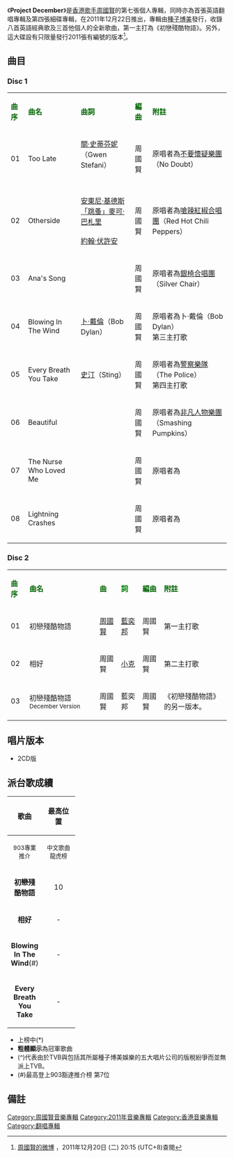 {{Album infobox | <!-- See Wikipedia:WikiProject_Albums -->
|  Name        = Project December
|  Type        = [[翻唱專輯|翻唱專輯]]
|  Artist      = [[周國賢|周國賢]]
|  Cover       = 周國賢 Project December.jpg
|  Released    = 2011年12月22日<ref name= "sky">[http://skymusic.com.hk/?p=26761 周國賢2011年壓軸大碟 – “Project December” - Sky Music]，2011年12月20日 (二) 20:10 (UTC+8)查閱{{zh-hant}}</ref>（有編號限量版）<br>2012年1月13日（平裝版）
|  Recorded    = 2011年
|  Genre       = [[英語流行音樂|英語流行音樂]]<br>[[粵語流行音樂|粵語流行音樂]]
|  Length      = 32分47秒（Disc 1）<br>13分29秒（Disc 2）
|  Label       = [[種子博美娛樂|種子博美]]
|  Number      = 
|  Producer    = [[周國賢|周國賢]]（所有歌曲除了相好）<br>[[Alex_Li|Alex Li]]（所有歌曲除了相好）<br>[[黃曉暉|黃曉暉]]（相好）
|  Last album  = [[This_Is_Not_The_End|This Is Not The End]]<br />（2011年）
|  This album  = '''Project December'''<br />（2011年）
|  Next album  = [[Live_A_Life|Live A Life]]<br />（2012年）
}}

《'''Project December'''》是[[香港|香港]][[歌手|歌手]][[周國賢|周國賢]]的第七張個人專輯，同時亦為首張英語翻唱專輯及第四張細碟專輯，在2011年12月22日推出，專輯由[[種子博美娛樂|種子博美]]發行，收錄八首英語經典歌及三首他個人的全新歌曲，第一主打為《初戀殘酷物語》。另外，這大碟設有只限量發行2011張有編號的版本<ref name="xin">[http://weibo.com/endychow 周國賢的微博] {{Wayback|url=http://weibo.com/endychow |date=20120102210335 }}，2011年12月20日 (二) 20:15 (UTC+8)查閱{{zh-hant}}</ref>。

== 曲目 ==

=== Disc 1 ===
{| class="wikitable"
|-
| <font color=darkgreen>'''曲序'''</font> || <font color=darkgreen>'''曲名'''</font> || <font color=darkgreen>'''曲詞'''</font> || <font color=darkgreen>'''編曲'''</font> || <font color=darkgreen>'''附註'''</font>
|-
| 01 || Too Late || [[關·史蒂芬妮|關·史蒂芬妮]]（Gwen Stefani）<br />{{link-en|Tom Dumont|Tom Dumont}}<br />{{link-en|Tony Kanal|Tony Kanal}} || 周國賢 || 原唱者為[[不要懷疑|不要懷疑樂團]]（No Doubt）
|-
| 02 || Otherside ||  [[安東尼·基德斯|安東尼·基德斯]]<br />[[Flea|「跳蚤」麥可·巴札里]]<br />{{link-en|查德·史密斯|Chad Smith}}<br />[[約翰·伏許安|約翰·伏許安]] || 周國賢 || 原唱者為[[嗆辣紅椒合唱團|嗆辣紅椒合唱團]]（Red Hot Chili Peppers）
|-
| 03 || Ana's Song || {{link-en|丹尼爾·約翰斯|Daniel Johns}} || 周國賢 || 原唱者為[[銀椅合唱團|銀椅合唱團]]（Silver Chair）
|-
| 04 || Blowing In The Wind || [[卜·戴倫|卜·戴倫]]（Bob Dylan） || 周國賢 || 原唱者為卜·戴倫（Bob Dylan）<br>第三主打歌
|-
| 05 || Every Breath You Take || [[史汀|史汀]]（Sting）<br>{{link-en|Faith Evans|Faith Evans}} || 周國賢 || 原唱者為[[警察樂隊|警察樂隊]]（The Police）<br>第四主打歌
|-
| 06 || Beautiful || {{link-en|Corgan William Partrick|Corgan William Partrick}} || 周國賢 || 原唱者為[[非凡人物樂團|非凡人物樂團]]（Smashing Pumpkins）
|-
| 07 || The Nurse Who Loved Me || {{link-en|Ken Andrews|Ken Andrews}} <br>{{link-en|Greg Edwards|Greg Edwards}} || 周國賢 || 原唱者為{{link-en|Failure|Failure}}
|-
| 08 || Lightning Crashes ||{{link-en|Patrick Dahlheimer|Patrick Dahlheimer}}<br>{{link-en|Chad Gracey|Chad Gracey}}<br>{{link-en|Chad Taylor Ed Kowalczyk|Chad Taylor Ed Kowalczyk}} || 周國賢 || 原唱者為{{link-en|Live (樂團)|Live (band)}}
|}

=== Disc 2 ===
{| class="wikitable"
|-
| <font color=darkgreen>'''曲序'''</font> || <font color=darkgreen>'''曲名'''</font> || <font color=darkgreen>'''曲'''</font> || <font color=green>'''詞'''</font> || <font color=darkgreen>'''編曲'''</font> || <font color=darkgreen>'''附註'''</font>
|-
| 01 || 初戀殘酷物語 || [[周國賢|周國賢]] || [[藍奕邦|藍奕邦]] || 周國賢 || 第一主打歌
|-
| 02 || 相好 || 周國賢 || [[蔣子軒|小克]] || 周國賢 || 第二主打歌 
|-
| 03 || 初戀殘酷物語<small>December Version</small> || 周國賢 || 藍奕邦 || 周國賢 || 《初戀殘酷物語》的另一版本。
|}

== 唱片版本 ==
*2CD版

==派台歌成續==
{| class="wikitable"
|- bgcolor="#CCCCCC"
!align="center" rowspan="2" | 歌曲
!align="center" colspan="4" | 最高位置
|- bgcolor="#FFFFFF"
! width="60"|<small>903專業推介</small>
! width="60"|<small>中文歌曲龍虎榜</small>
! width="60"|<small>勁爆本地榜</small>
! width="60"|<small>勁歌金榜</small>
|-
| align="center"|'''初戀殘酷物語''' || align="center"| 10 || align="center"| - || align="center"| - || align="center"| ^
|-
| align="center"|'''相好''' || align="center"| - || align="center"| - || align="center"| - || align="center"| -
|-
| align="center"|'''Blowing In The Wind'''(#)|| align="center"| - || align="center"| - || align="center"| - || align="center"| -
|-
| align="center"|'''Every Breath You Take''' || align="center"| - || align="center"| - || align="center"| - || align="center"| -
|}

*上榜中(*)
*'''粗體顯示'''為冠軍歌曲
*(^)代表由於TVB與包括其所屬種子博美娛樂的五大唱片公司的版稅紛爭而並無派上TVB。
*(#)最高登上903豁達推介榜 第7位

== 備註 ==
<div class="references-small">
<references>
</references>
</div>

[[Category:周國賢音樂專輯|Category:周國賢音樂專輯]]
[[Category:2011年音樂專輯|Category:2011年音樂專輯]]
[[Category:香港音樂專輯|Category:香港音樂專輯]]
[[Category:翻唱專輯|Category:翻唱專輯]]